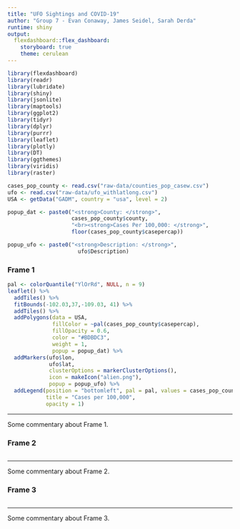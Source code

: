 ```yaml
---
title: "UFO Sightings and COVID-19"
author: "Group 7 - Evan Conaway, James Seidel, Sarah Derda"
runtime: shiny
output: 
  flexdashboard::flex_dashboard:
    storyboard: true
    theme: cerulean
---
```


```r

library(flexdashboard)
library(readr)
library(lubridate)
library(shiny)
library(jsonlite)
library(maptools)
library(ggplot2)
library(tidyr)
library(dplyr)
library(purrr)
library(leaflet)
library(plotly)
library(DT)
library(ggthemes)
library(viridis)
library(raster)

```

```r

cases_pop_county <- read.csv("raw-data/counties_pop_casew.csv")
ufo <- read.csv("raw-data/ufo_withlatlong.csv")
USA <- getData("GADM", country = "usa", level = 2)

popup_dat <- paste0("<strong>County: </strong>", 
                    cases_pop_county$county, 
                    "<br><strong>Cases Per 100,000: </strong>", 
                    floor(cases_pop_county$casepercap))

popup_ufo <- paste0("<strong>Description: </strong>", 
                      ufo$Description)

```

### Frame 1 {data-commentary-width=350}

```r

pal <- colorQuantile("YlOrRd", NULL, n = 9)
leaflet() %>% 
  addTiles() %>% 
  fitBounds(-102.03,37,-109.03, 41) %>% 
  addTiles() %>% 
  addPolygons(data = USA,
              fillColor = ~pal(cases_pop_county$casepercap), 
              fillOpacity = 0.6, 
              color = "#BDBDC3", 
              weight = 1,
              popup = popup_dat) %>% 
  addMarkers(ufo$lon, 
             ufo$lat, 
             clusterOptions = markerClusterOptions(),
             icon = makeIcon("alien.png"),
             popup = popup_ufo) %>% 
  addLegend(position = "bottomleft", pal = pal, values = cases_pop_county$casepercap,
            title = "Cases per 100,000",
            opacity = 1)

```

*** 

Some commentary about Frame 1.

### Frame 2 {data-commentary-width=350}

```r



```

*** 

Some commentary about Frame 2.

### Frame 3 {data-commentary-width=350}

```r

```

***

Some commentary about Frame 3.
